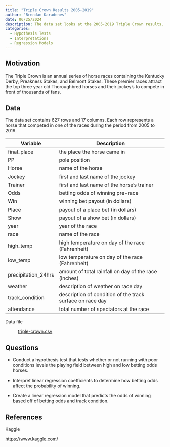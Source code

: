 ```yaml
---
title: "Triple Crown Results 2005-2019"
author: "Brendan Karadenes"
date: 06/25/2024
description: The data set looks at the 2005-2019 Triple Crown results.
categories:
  - Hypothesis Tests
  - Interpretations
  - Regression Models
---
```


## Motivation

The Triple Crown is an annual series of horse races containing the Kentucky Derby, Preakness Stakes, and Belmont Stakes. These premier races attract the top three year old Thoroughbred horses and their jockey's to compete in front of thousands of fans. 

## Data

The data set contains 627 rows and 17 columns. Each row represents a horse that competed in one of the races during the period from 2005 to 2019.

| Variable       | Description                                                              |
|-----------------|-------------------------------------------------------|
| final_place      | the place the horse came in                                                 |
| PP  | pole position                        |
| Horse   | name of the horse                          |
| Jockey | first and last name of the jockey |
| Trainer           | first and last name of the horse's trainer                                                           |
| Odds         | betting odds of winning pre-race                                                         |
| Win           | winning bet payout (in dollars)                                       |
| Place     | payout of a place bet (in dollars)                                                    |
| Show     | payout of a show bet (in dollars)                                             |
| year    | year of the race             |
| race    | name of the race        |
| high_temp      | high temperature on day of the race (Fahrenheit)                                                  |
| low_temp  | low temperature on day of the race (Fahrenheit)                                            |
| precipitation_24hrs | amount of total rainfall on day of the race (inches)                                                    |
| weather | description of weather on race day                                                    |
| track_condition | description of condition of the track surface on race day |
| attendance | total number of spectators at the race |

Data file

:   [triple-crown.csv](../data/triple-crown.csv)

## Questions

-   Conduct a hypothesis test that tests whether or not running with poor conditions levels the playing field between high and low betting odds horses.

-   Interpret linear regression coefficients to determine how betting odds affect the probability of winning.

-   Create a linear regression model that predicts the odds of winning based off of betting odds and track condition.

## References

Kaggle

<https://www.kaggle.com/>







